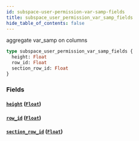 ```yaml
---
id: subspace-user-permission-var-samp-fields
title: subspace_user_permission_var_samp_fields
hide_table_of_contents: false
---
```


aggregate var_samp on columns

```graphql
type subspace_user_permission_var_samp_fields {
  height: Float
  row_id: Float
  section_row_id: Float
}
```

### Fields

#### [`height`](#) ([`Float`](../scalars/float))

#### [`row_id`](#) ([`Float`](../scalars/float))

#### [`section_row_id`](#) ([`Float`](../scalars/float))
